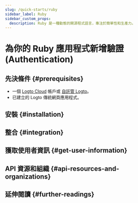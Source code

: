 ```yaml
---
slug: /quick-starts/ruby
sidebar_label: Ruby
sidebar_custom_props:
  description: Ruby 是一種動態的開源程式語言，專注於簡單性和生產力。
---
```




# 為你的 Ruby 應用程式新增驗證 (Authentication)

<GuideTip />

## 先決條件 \{#prerequisites}

- 一個 [Logto Cloud](https://cloud.logto.io) 帳戶或 [自託管 Logto](/introduction/set-up-logto-oss)。
- 已建立的 Logto 傳統網頁應用程式。

## 安裝 \{#installation}

<Installation />

## 整合 \{#integration}

<Integration />

## 獲取使用者資訊 \{#get-user-information}

<GetUserInformation />

## API 資源和組織 \{#api-resources-and-organizations}

<ApiResources />

## 延伸閱讀 \{#further-readings}

<FurtherReadings />
